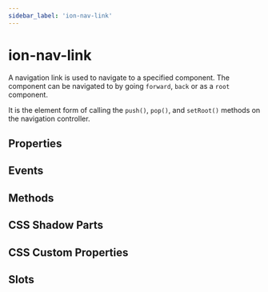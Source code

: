```yaml
---
sidebar_label: 'ion-nav-link'
---
```




# ion-nav-link

A navigation link is used to navigate to a specified component. The component can be navigated to by going `forward`, `back` or as a `root` component.

It is the element form of calling the `push()`, `pop()`, and `setRoot()` methods on the navigation controller.

## Properties

<Props />

## Events

<Events />

## Methods

<Methods />

## CSS Shadow Parts

<Parts />

## CSS Custom Properties

<CustomProps />

## Slots

<Slots />
